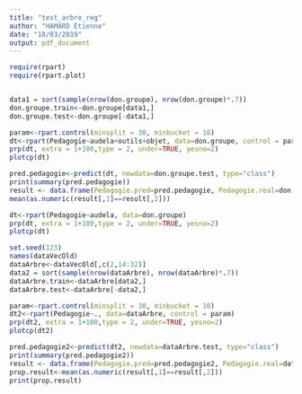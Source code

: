 ```yaml
---
title: "test_arbre_reg"
author: "HAMARD Etienne"
date: "18/03/2019"
output: pdf_document
---
```



```r
require(rpart)
require(rpart.plot)


data1 = sort(sample(nrow(don.groupe), nrow(don.groupe)*.7))
don.groupe.train<-don.groupe[data1,]
don.groupe.test<-don.groupe[-data1,]

param<-rpart.control(minsplit = 30, minbucket = 10)
dt<-rpart(Pedagogie~audela+outils+objet, data=don.groupe, control = param)
prp(dt, extra = 1+100,type = 2, under=TRUE, yesno=2)
plotcp(dt)

pred.pedagogie<-predict(dt, newdata=don.groupe.test, type="class")
print(summary(pred.pedagogie))
result <- data.frame(Pedagogie.pred=pred.pedagogie, Pedagogie.real=don.groupe.test["Pedagogie"])
mean(as.numeric(result[,1]==result[,2]))

```





```r
dt<-rpart(Pedagogie~audela, data=don.groupe)
prp(dt, extra = 1+100,type = 2, under=TRUE, yesno=2)
plotcp(dt)
```

   




```r
set.seed(123)
names(dataVecOld)
dataArbre<-dataVecOld[,c(2,14:32)]
data2 = sort(sample(nrow(dataArbre), nrow(dataArbre)*.7))
dataArbre.train<-dataArbre[data2,]
dataArbre.test<-dataArbre[-data2,]

param<-rpart.control(minsplit = 30, minbucket = 10)
dt2<-rpart(Pedagogie~., data=dataArbre, control = param)
prp(dt2, extra = 1+100,type = 2, under=TRUE, yesno=2)
plotcp(dt2)

pred.pedagogie2<-predict(dt2, newdata=dataArbre.test, type="class")
print(summary(pred.pedagogie2))
result <- data.frame(Pedagogie.pred=pred.pedagogie2, Pedagogie.real=dataArbre.test["Pedagogie"])
prop.result<-mean(as.numeric(result[,1]==result[,2]))
print(prop.result)
```

